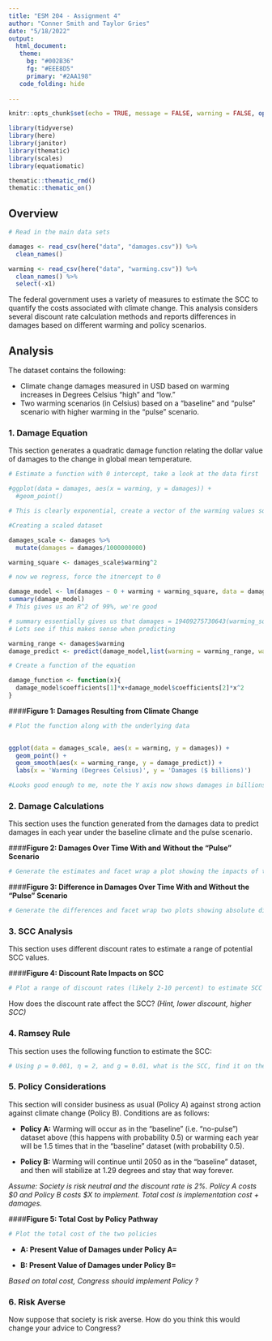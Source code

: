 ```yaml
---
title: "ESM 204 - Assignment 4"
author: "Conner Smith and Taylor Gries"
date: "5/18/2022"
output:
  html_document:
   theme:
     bg: "#002B36"
     fg: "#EEE8D5"
     primary: "#2AA198"
   code_folding: hide
   
---
```


```r
knitr::opts_chunk$set(echo = TRUE, message = FALSE, warning = FALSE, options(scipen = 999))

library(tidyverse)
library(here)
library(janitor)
library(thematic)
library(scales)
library(equatiomatic)

thematic::thematic_rmd()
thematic::thematic_on()

```


## Overview

```r
# Read in the main data sets

damages <- read_csv(here("data", "damages.csv")) %>% 
  clean_names() 

warming <- read_csv(here("data", "warming.csv")) %>% 
  clean_names() %>% 
  select(-x1)

```


The federal government uses a variety of measures to estimate the SCC to quantify the costs associated with climate change. This analysis considers several discount rate calculation methods and reports differences in damages based on different warming and policy scenarios. 

## **Analysis** {.tabset}

The dataset contains the following:

- Climate change damages measured in USD based on warming increases in Degrees Celsius “high” and “low.” 
- Two warming scenarios (in Celsius) based on a "baseline" and "pulse" scenario with higher warming in the "pulse" scenario. 


### **1. Damage Equation**

This section generates a quadratic damage function relating the dollar value of damages to the change in global mean temperature.

```r
# Estimate a function with 0 intercept, take a look at the data first 

#ggplot(data = damages, aes(x = warming, y = damages)) +
  #geom_point()

# This is clearly exponential, create a vector of the warming values squared 

#Creating a scaled dataset

damages_scale <- damages %>% 
  mutate(damages = damages/1000000000)

warming_square <- damages_scale$warming^2

# now we regress, force the itnercept to 0

damage_model <- lm(damages ~ 0 + warming + warming_square, data = damages_scale)
summary(damage_model)
# This gives us an R^2 of 99%, we're good 

# summary essentially gives us that damages = 19409275730643(warming_square) -1059530137756(warming)
# Lets see if this makes sense when predicting 

warming_range <- damages$warming
damage_predict <- predict(damage_model,list(warming = warming_range, warming2 = warming_range^2))

# Create a function of the equation 

damage_function <- function(x){
  damage_model$coefficients[1]*x+damage_model$coefficients[2]*x^2
}
```

####**Figure 1: Damages Resulting from Climate Change**

```r
# Plot the function along with the underlying data

  
ggplot(data = damages_scale, aes(x = warming, y = damages)) +
  geom_point() +
  geom_smooth(aes(x = warming_range, y = damage_predict)) +
  labs(x = 'Warming (Degrees Celsius)', y = 'Damages ($ billions)')

#Looks good enough to me, note the Y axis now shows damages in billions of dollars

```

### **2. Damage Calculations**

This section uses the function generated from the damages data to predict damages in each year under the baseline climate and the pulse scenario.

####**Figure 2: Damages Over Time With and Without the "Pulse" Scenario**

```r
# Generate the estimates and facet wrap a plot showing the impacts of the two scenarios side by side 
```

####**Figure 3: Difference in Damages Over Time With and Without the "Pulse" Scenario**

```r
# Generate the differences and facet wrap two plots showing absolute difference between the two scenarios and the difference per ton of CO2 
```

### **3. SCC Analysis**

This section uses different discount rates to estimate a range of potential SCC values.

####**Figure 4: Discount Rate Impacts on SCC**

```r
# Plot a range of discount rates (likely 2-10 percent) to estimate SCC values 
```

How does the discount rate affect the SCC? *(Hint, lower discount, higher SCC)*

### **4. Ramsey Rule**

This section uses the following function to estimate the SCC:

\begin{equation}
r=p+ng
\end{equation}

```r
# Using ρ = 0.001, η = 2, and g = 0.01, what is the SCC, find it on the graph above 

```

### **5. Policy Considerations**

This section will consider business as usual (Policy A) against strong action against climate change (Policy B). Conditions are as follows: 

- **Policy A:** Warming will occur as in the “baseline” (i.e. “no-pulse”) dataset above (this happens with probability 0.5) or warming each year will be 1.5 times that in the “baseline” dataset (with probability 0.5). 

- **Policy B:** Warming will continue until 2050 as in the “baseline” dataset, and then will stabilize at 1.29 degrees and stay that way forever. 

*Assume: Society is risk neutral and the discount rate is 2%. Policy A costs $0 and Policy B costs $X to implement. Total cost is implementation cost + damages.*

####**Figure 5: Total Cost by Policy Pathway**

```r
# Plot the total cost of the two policies
```

- **A: Present Value of Damages under Policy A=**

- **B: Present Value of Damages under Policy B=**

*Based on total cost, Congress should implement Policy ?*

### **6. Risk Averse**

Now suppose that society is risk averse. How do you think this would change your advice to Congress?
